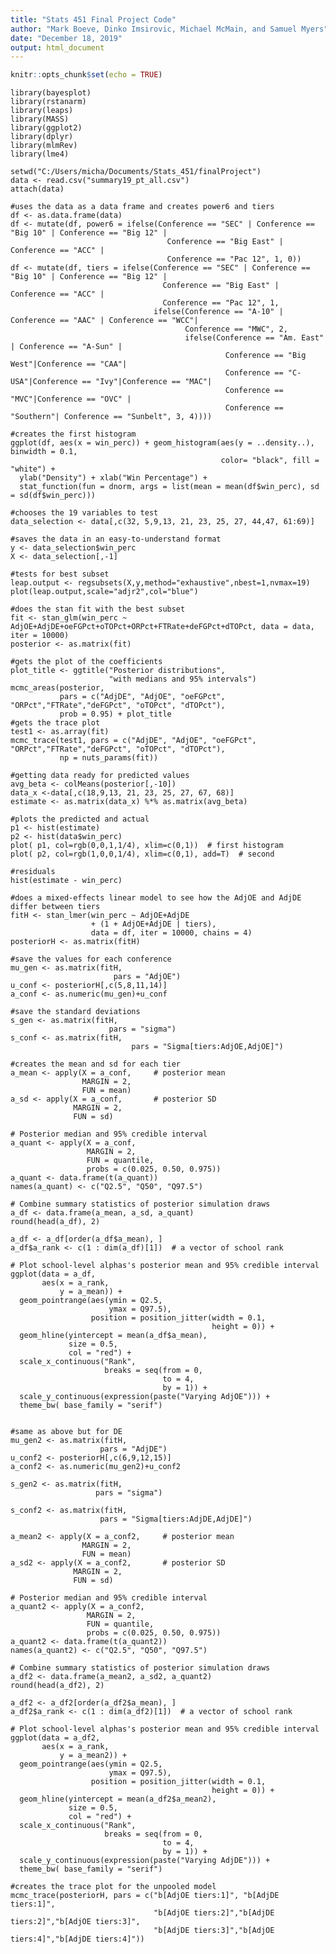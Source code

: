 ---
title: "Stats 451 Final Project Code"
author: "Mark Boeve, Dinko Imsirovic, Michael McMain, and Samuel Myers"
date: "December 18, 2019"
output: html_document
---

```{r setup, include=FALSE}
knitr::opts_chunk$set(echo = TRUE)
```


```{Stats 451 Final Project Code}
library(bayesplot)
library(rstanarm)
library(leaps)
library(MASS)
library(ggplot2)
library(dplyr)
library(mlmRev)
library(lme4)

setwd("C:/Users/micha/Documents/Stats_451/finalProject")
data <- read.csv("summary19_pt_all.csv")
attach(data)

#uses the data as a data frame and creates power6 and tiers
df <- as.data.frame(data)
df <- mutate(df, power6 = ifelse(Conference == "SEC" | Conference == "Big 10" | Conference == "Big 12" | 
                                   Conference == "Big East" | Conference == "ACC" | 
                                   Conference == "Pac 12", 1, 0))
df <- mutate(df, tiers = ifelse(Conference == "SEC" | Conference == "Big 10" | Conference == "Big 12" | 
                                  Conference == "Big East" | Conference == "ACC" | 
                                  Conference == "Pac 12", 1, 
                                ifelse(Conference == "A-10" | Conference == "AAC" | Conference == "WCC"|
                                       Conference == "MWC", 2, 
                                       ifelse(Conference == "Am. East" | Conference == "A-Sun" | 
                                                Conference == "Big West"|Conference == "CAA"|
                                                Conference == "C-USA"|Conference == "Ivy"|Conference == "MAC"|
                                                Conference == "MVC"|Conference == "OVC" | 
                                                Conference == "Southern"| Conference == "Sunbelt", 3, 4))))

#creates the first histogram
ggplot(df, aes(x = win_perc)) + geom_histogram(aes(y = ..density..), binwidth = 0.1, 
                                               color= "black", fill = "white") + 
  ylab("Density") + xlab("Win Percentage") +
  stat_function(fun = dnorm, args = list(mean = mean(df$win_perc), sd = sd(df$win_perc)))

#chooses the 19 variables to test
data_selection <- data[,c(32, 5,9,13, 21, 23, 25, 27, 44,47, 61:69)]

#saves the data in an easy-to-understand format
y <- data_selection$win_perc
X <- data_selection[,-1]

#tests for best subset
leap.output <- regsubsets(X,y,method="exhaustive",nbest=1,nvmax=19)
plot(leap.output,scale="adjr2",col="blue")

#does the stan fit with the best subset
fit <- stan_glm(win_perc ~ AdjOE+AdjDE+oeFGPct+oTOPct+ORPct+FTRate+deFGPct+dTOPct, data = data, iter = 10000)
posterior <- as.matrix(fit)

#gets the plot of the coefficients
plot_title <- ggtitle("Posterior distributions",
                      "with medians and 95% intervals")
mcmc_areas(posterior,
           pars = c("AdjDE", "AdjOE", "oeFGPct", "ORPct","FTRate","deFGPct", "oTOPct", "dTOPct"),
           prob = 0.95) + plot_title
#gets the trace plot
test1 <- as.array(fit)
mcmc_trace(test1, pars = c("AdjDE", "AdjOE", "oeFGPct", "ORPct","FTRate","deFGPct", "oTOPct", "dTOPct"), 
           np = nuts_params(fit))

#getting data ready for predicted values
avg_beta <- colMeans(posterior[,-10])
data_x <-data[,c(18,9,13, 21, 23, 25, 27, 67, 68)]
estimate <- as.matrix(data_x) %*% as.matrix(avg_beta)

#plots the predicted and actual
p1 <- hist(estimate)
p2 <- hist(data$win_perc)
plot( p1, col=rgb(0,0,1,1/4), xlim=c(0,1))  # first histogram
plot( p2, col=rgb(1,0,0,1/4), xlim=c(0,1), add=T)  # second

#residuals
hist(estimate - win_perc)

#does a mixed-effects linear model to see how the AdjOE and AdjDE differ between tiers 
fitH <- stan_lmer(win_perc ~ AdjOE+AdjDE
                  + (1 + AdjOE+AdjDE | tiers),
                  data = df, iter = 10000, chains = 4)
posteriorH <- as.matrix(fitH)

#save the values for each conference
mu_gen <- as.matrix(fitH, 
                       pars = "AdjOE")
u_conf <- posteriorH[,c(5,8,11,14)]
a_conf <- as.numeric(mu_gen)+u_conf

#save the standard deviations
s_gen <- as.matrix(fitH, 
                      pars = "sigma")
s_conf <- as.matrix(fitH, 
                           pars = "Sigma[tiers:AdjOE,AdjOE]")

#creates the mean and sd for each tier
a_mean <- apply(X = a_conf,     # posterior mean
                MARGIN = 2,
                FUN = mean)
a_sd <- apply(X = a_conf,       # posterior SD
              MARGIN = 2,
              FUN = sd)

# Posterior median and 95% credible interval
a_quant <- apply(X = a_conf, 
                 MARGIN = 2, 
                 FUN = quantile, 
                 probs = c(0.025, 0.50, 0.975))
a_quant <- data.frame(t(a_quant))
names(a_quant) <- c("Q2.5", "Q50", "Q97.5")

# Combine summary statistics of posterior simulation draws
a_df <- data.frame(a_mean, a_sd, a_quant)
round(head(a_df), 2)

a_df <- a_df[order(a_df$a_mean), ]
a_df$a_rank <- c(1 : dim(a_df)[1])  # a vector of school rank 

# Plot school-level alphas's posterior mean and 95% credible interval
ggplot(data = a_df, 
       aes(x = a_rank, 
           y = a_mean)) +
  geom_pointrange(aes(ymin = Q2.5, 
                      ymax = Q97.5),
                  position = position_jitter(width = 0.1, 
                                             height = 0)) + 
  geom_hline(yintercept = mean(a_df$a_mean), 
             size = 0.5, 
             col = "red") + 
  scale_x_continuous("Rank", 
                     breaks = seq(from = 0, 
                                  to = 4, 
                                  by = 1)) + 
  scale_y_continuous(expression(paste("Varying AdjOE"))) + 
  theme_bw( base_family = "serif")


#same as above but for DE
mu_gen2 <- as.matrix(fitH, 
                    pars = "AdjDE")
u_conf2 <- posteriorH[,c(6,9,12,15)]
a_conf2 <- as.numeric(mu_gen2)+u_conf2

s_gen2 <- as.matrix(fitH, 
                   pars = "sigma")

s_conf2 <- as.matrix(fitH, 
                    pars = "Sigma[tiers:AdjDE,AdjDE]")

a_mean2 <- apply(X = a_conf2,     # posterior mean
                MARGIN = 2,
                FUN = mean)
a_sd2 <- apply(X = a_conf2,       # posterior SD
              MARGIN = 2,
              FUN = sd)

# Posterior median and 95% credible interval
a_quant2 <- apply(X = a_conf2, 
                 MARGIN = 2, 
                 FUN = quantile, 
                 probs = c(0.025, 0.50, 0.975))
a_quant2 <- data.frame(t(a_quant2))
names(a_quant2) <- c("Q2.5", "Q50", "Q97.5")

# Combine summary statistics of posterior simulation draws
a_df2 <- data.frame(a_mean2, a_sd2, a_quant2)
round(head(a_df2), 2)

a_df2 <- a_df2[order(a_df2$a_mean), ]
a_df2$a_rank <- c(1 : dim(a_df2)[1])  # a vector of school rank 

# Plot school-level alphas's posterior mean and 95% credible interval
ggplot(data = a_df2, 
       aes(x = a_rank, 
           y = a_mean2)) +
  geom_pointrange(aes(ymin = Q2.5, 
                      ymax = Q97.5),
                  position = position_jitter(width = 0.1, 
                                             height = 0)) + 
  geom_hline(yintercept = mean(a_df2$a_mean2), 
             size = 0.5, 
             col = "red") + 
  scale_x_continuous("Rank", 
                     breaks = seq(from = 0, 
                                  to = 4, 
                                  by = 1)) + 
  scale_y_continuous(expression(paste("Varying AdjDE"))) + 
  theme_bw( base_family = "serif")

#creates the trace plot for the unpooled model
mcmc_trace(posteriorH, pars = c("b[AdjOE tiers:1]", "b[AdjDE tiers:1]", 
                                "b[AdjOE tiers:2]","b[AdjDE tiers:2]","b[AdjOE tiers:3]",
                                "b[AdjDE tiers:3]","b[AdjOE tiers:4]","b[AdjDE tiers:4]"))

```


